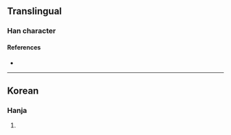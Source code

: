 {{character info}}
==Translingual==

===Han character===
{{Han char|rn=9|rad=人|as=05|sn=7|four=26210|canj=ORHU|ids=⿰亻兄}}

====References====
* {{Han ref|kx=0100.021|dkj=|dj=|hdz=|uh=3446|ud=13382|bh=|bd=}}

----

==Korean==

===Hanja===
{{ko-hanja|hangeul=이|rv=i|mr=i|y=i|eumhun=게으르다|ehrv=geeureuda|ehmr=keŭrŭda|ehy=keuluta}}

# {{rfdef|ko|sort=人05}}